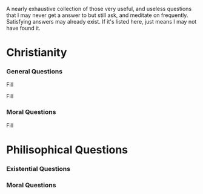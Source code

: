 <Collapse title="What is this?">A nearly exhaustive collection of those very useful, and useless questions that I may never get a answer to
but still ask, and meditate on frequently. Satisfying answers may already exist. If it's listed here, just means I may not have found it. </Collapse>


# Christianity 

### General Questions 
<Collapse title="Why does beauty have to fade?">Fill</Collapse>

<Collapse title="Why did god create man?">Fill</Collapse>


### Moral Questions 
<Collapse title="How is the ancient Greco-Roman idea of hell, and the lake of fire seen as just?">Fill</Collapse>
  
  
# Philisophical Questions 

### Existential Questions 

### Moral Questions 

